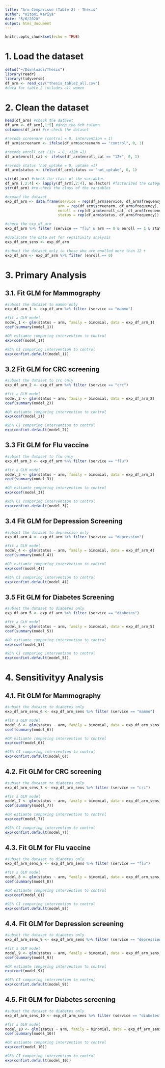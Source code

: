 ```yaml
---
title: "Arm Comparison (Table 2) - Thesis"
author: "Hitomi Kariya"
date: "5/6/2020"
output: html_document
---
```


```r
knitr::opts_chunk$set(echo = TRUE)
```

# 1. Load the dataset
```r
setwd("~/Downloads/Thesis")
library(readr)
library(tidyverse)
df_arm <- read_csv("thesis_table2_all.csv")
#data for table 2 includes all women
```

# 2. Clean the dataset
```r
head(df_arm) #check the dataset
df_arm <- df_arm[,1:5] #drop the 6th column
colnames(df_arm) #re-check the dataset

#recode screenarm (control = 0, intervention = 1)
df_arm$screenarm <- ifelse(df_arm$screenarm == "control", 0, 1)

#recode enroll_cat (12+ = 0, <12m =1)
df_arm$enroll_cat <- ifelse(df_arm$enroll_cat == "12+", 0, 1)

#recode status (not_uptake = 0, uptake =1)
df_arm$status <- ifelse(df_arm$status == "not_uptake", 0, 1)

str(df_arm) #check the class of the variables
df_arm [,2:4] <- lapply(df_arm[,2:4], as.factor) #factorized the categorical variables
str(df_arm) #re-check the class of the variables

#expand the dataset
exp_df_arm <- data.frame(service = rep(df_arm$service, df_arm$frequency),
                        arm = rep(df_arm$screenarm, df_arm$frequency),
                        enroll = rep(df_arm$enroll_cat, df_arm$frequency),
                        status = rep(df_arm$status, df_arm$frequency))

#check the exp_df_arm
exp_df_arm %>% filter (service == "flu" & arm == 0 & enroll == 1 & status == 1) %>% nrow()

#duplicate the data set for sensitivity analysis
exp_df_arm_sens <- exp_df_arm

#subset the dataset only to those who are enolled more than 12 +
exp_df_arm <- exp_df_arm %>% filter (enroll == 0)
```

# 3. Primary Analysis
## 3.1. Fit GLM for Mammography
```r
#subset the dataset to mammo only
exp_df_arm_1 <- exp_df_arm %>% filter (service == "mammo")

#fit a GLM model
model_1 <- glm(status ~ arm, family = binomial, data = exp_df_arm_1)
coef(summary(model_1))

#OR estiamte comparing intervention to control
exp(coef(model_1))

#95% CI comparing intervention to control
exp(confint.default(model_1))
```

## 3.2 Fit GLM for CRC screening
```r
#subset the dataset to crc only
exp_df_arm_2 <- exp_df_arm %>% filter (service == "crc")

#fit a GLM model
model_2 <- glm(status ~ arm, family = binomial, data = exp_df_arm_2)
coef(summary(model_2))

#OR estiamte comparing intervention to control
exp(coef(model_2))

#95% CI comparing intervention to control
exp(confint.default(model_2))
```

## 3.3 Fit GLM for Flu vaccine
```r
#subset the dataset to flu only
exp_df_arm_3 <- exp_df_arm %>% filter (service == "flu")

#fit a GLM model
model_3 <- glm(status ~ arm, family = binomial, data = exp_df_arm_3)
coef(summary(model_3))

#OR estiamte comparing intervention to control
exp(coef(model_3))

#95% CI comparing intervention to control
exp(confint.default(model_3))
```

## 3.4 Fit GLM for Depression Screening
```r
#subset the dataset to depression only
exp_df_arm_4 <- exp_df_arm %>% filter (service == "depression")

#fit a GLM model
model_4 <- glm(status ~ arm, family = binomial, data = exp_df_arm_4)
coef(summary(model_4))

#OR estiamte comparing intervention to control
exp(coef(model_4))

#95% CI comparing intervention to control
exp(confint.default(model_4))
```

## 3.5 Fit GLM for Diabetes Screening
```r
#subset the dataset to diabetes only
exp_df_arm_5 <- exp_df_arm %>% filter (service == "diabetes")

#fit a GLM model
model_5 <- glm(status ~ arm, family = binomial, data = exp_df_arm_5)
coef(summary(model_5))

#OR estiamte comparing intervention to control
exp(coef(model_5))

#95% CI comparing intervention to control
exp(confint.default(model_5))
```

# 4. Sensitivityy Analysis
## 4.1. Fit GLM for Mammography
```r
#subset the dataset to diabetes only
exp_df_arm_sens_6 <- exp_df_arm_sens %>% filter (service == "mammo")

#fit a GLM model
model_6 <- glm(status ~ arm, family = binomial, data = exp_df_arm_sens_6)
coef(summary(model_6))

#OR estiamte comparing intervention to control
exp(coef(model_6))

#95% CI comparing intervention to control
exp(confint.default(model_6))
```

## 4.2. Fit GLM for CRC screening
```r
#subset the dataset to diabetes only
exp_df_arm_sens_7 <- exp_df_arm_sens %>% filter (service == "crc")

#fit a GLM model
model_7 <- glm(status ~ arm, family = binomial, data = exp_df_arm_sens_7)
coef(summary(model_7))

#OR estiamte comparing intervention to control
exp(coef(model_7))

#95% CI comparing intervention to control
exp(confint.default(model_7))
```

## 4.3. Fit GLM for Flu vaccine
```r
#subset the dataset to diabetes only
exp_df_arm_sens_8 <- exp_df_arm_sens %>% filter (service == "flu")

#fit a GLM model
model_8 <- glm(status ~ arm, family = binomial, data = exp_df_arm_sens_8)
coef(summary(model_8))

#OR estiamte comparing intervention to control
exp(coef(model_8))

#95% CI comparing intervention to control
exp(confint.default(model_8))
```

## 4.4. Fit GLM for Depression screening
```r
#subset the dataset to diabetes only
exp_df_arm_sens_9 <- exp_df_arm_sens %>% filter (service == "depression")

#fit a GLM model
model_9 <- glm(status ~ arm, family = binomial, data = exp_df_arm_sens_9)
coef(summary(model_9))

#OR estiamte comparing intervention to control
exp(coef(model_9))

#95% CI comparing intervention to control
exp(confint.default(model_9))
```

## 4.5. Fit GLM for Diabetes screening
```r
#subset the dataset to diabetes only
exp_df_arm_sens_10 <- exp_df_arm_sens %>% filter (service == "diabetes")

#fit a GLM model
model_10 <- glm(status ~ arm, family = binomial, data = exp_df_arm_sens_10)
coef(summary(model_10))

#OR estiamte comparing intervention to control
exp(coef(model_10))

#95% CI comparing intervention to control
exp(confint.default(model_10))
```

